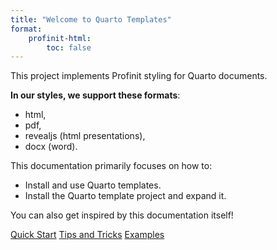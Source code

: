 ```yaml
---
title: "Welcome to Quarto Templates"
format:
    profinit-html:
        toc: false
---
```


This project implements Profinit styling for Quarto documents.

**In our styles, we support these formats**:

- html,
- pdf,
- revealjs (html presentations),
- docx (word).

This documentation primarily focuses on how to:

- Install and use Quarto templates.
- Install the Quarto template project and expand it.

You can also get inspired by this documentation itself!

::: {.hero-buttons}
[Quick Start](users/quickstart.qmd){.btn-secondary .btn .btn-lg role="button"}
[Tips and Tricks](users/tricks.qmd){.btn-secondary .btn .btn-lg role="button"}
[Examples](users/examples/index.qmd){.btn-secondary .btn .btn-lg role="button"}
:::